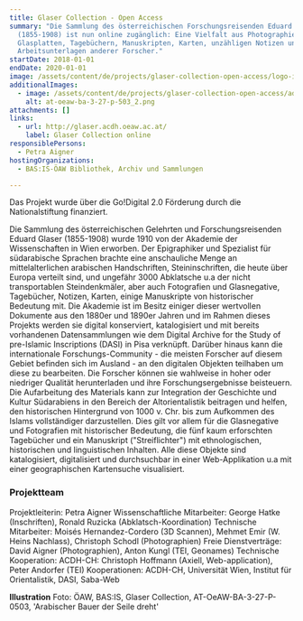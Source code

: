 ```yaml
---
title: Glaser Collection - Open Access
summary: "Die Sammlung des österreichischen Forschungsreisenden Eduard Glasers
  (1855-1908) ist nun online zugänglich: Eine Vielfalt aus Photographien,
  Glasplatten, Tagebüchern, Manuskripten, Karten, unzähligen Notizen und
  Arbeitsunterlagen anderer Forscher."
startDate: 2018-01-01
endDate: 2020-01-01
image: /assets/content/de/projects/glaser-collection-open-access/logo-ibex-gross_2.png
additionalImages:
  - image: /assets/content/de/projects/glaser-collection-open-access/additionalImages/at-oeaw-ba-3-27-p-503_2.png
    alt: at-oeaw-ba-3-27-p-503_2.png
attachments: []
links:
  - url: http://glaser.acdh.oeaw.ac.at/
    label: Glaser Collection online
responsiblePersons:
  - Petra Aigner
hostingOrganizations:
  - BAS:IS-ÖAW Bibliothek, Archiv und Sammlungen

---
```

Das Projekt wurde über die Go!Digital 2.0 Förderung durch die Nationalstiftung finanziert.

Die Sammlung des österreichischen Gelehrten und Forschungsreisenden Eduard Glaser (1855-1908) wurde 1910 von der Akademie der Wissenschaften in Wien erworben. Der Epigraphiker und Spezialist für südarabische Sprachen brachte eine anschauliche Menge an mittelalterlichen arabischen Handschriften, Steininschriften, die heute über Europa verteilt sind, und ungefähr 3000 Abklatsche u.a der nicht transportablen Steindenkmäler, aber auch Fotografien und Glasnegative, Tagebücher, Notizen, Karten, einige Manuskripte von historischer Bedeutung mit. Die Akademie ist im Besitz einiger dieser wertvollen Dokumente aus den 1880er und 1890er Jahren und im Rahmen dieses Projekts werden sie digital konserviert, katalogisiert und mit bereits vorhandenen Datensammlungen wie dem Digital Archive for the Study of pre-Islamic Inscriptions (DASI) in Pisa verknüpft. Darüber hinaus kann die internationale Forschungs-Community - die meisten Forscher auf diesem Gebiet befinden sich im Ausland - an den digitalen Objekten teilhaben um diese zu bearbeiten. Die Forscher können sie wahlweise in hoher oder niedriger Qualität herunterladen und ihre Forschungsergebnisse beisteuern. Die Aufarbeitung des Materials kann zur Integration der Geschichte und Kultur Südarabiens in den Bereich der Altorientalistik beitragen und helfen, den historischen Hintergrund von 1000 v. Chr. bis zum Aufkommen des Islams vollständiger darzustellen. Dies gilt vor allem für die Glasnegative und Fotografien mit historischer Bedeutung, die fünf kaum erforschten Tagebücher und ein Manuskript ("Streiflichter") mit ethnologischen, historischen und linguistischen Inhalten. Alle diese Objekte sind katalogisiert, digitalisiert und durchsuchbar in einer Web-Applikation u.a mit einer geographischen Kartensuche visualisiert.

### **Projektteam**

Projektleiterin: Petra Aigner
Wissenschaftliche Mitarbeiter: George Hatke (Inschriften), Ronald Ruzicka (Abklatsch-Koordination)
Technische Mitarbeiter: Moisés Hernandez-Cordero (3D Scannen), Mehmet Emir (W. Heins Nachlass), Christoph Schodl (Photographien)
Freie Dienstverträge: David Aigner (Photographien), Anton Kungl (TEI, Geonames)
Technische Kooperation: ACDH-CH: Christoph Hoffmann (Axiell, Web-application), Peter Andorfer (TEI)
Kooperationen: ACDH-CH, Universität Wien, Institut für Orientalistik, DASI, Saba-Web

**Illustration**
Foto: ÖAW, BAS:IS, Glaser Collection, AT-OeAW-BA-3-27-P-0503, 'Arabischer Bauer der Seile dreht'
